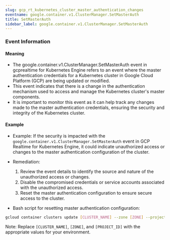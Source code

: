 ```yaml
--- 
slug: gcp_rt_kubernetes_cluster_master_authentication_changes
eventname: google.container.v1.ClusterManager.SetMasterAuth
title: SetMasterAuth
sidebar_label: google.container.v1.ClusterManager.SetMasterAuth
---
```

                       


### Event Information

#### Meaning

- The google.container.v1.ClusterManager.SetMasterAuth event in gcprealtime for Kubernetes Engine refers to an event where the master authentication credentials for a Kubernetes cluster in Google Cloud Platform (GCP) are being updated or modified.
- This event indicates that there is a change in the authentication mechanism used to access and manage the Kubernetes cluster's master components.
- It is important to monitor this event as it can help track any changes made to the master authentication credentials, ensuring the security and integrity of the Kubernetes cluster.

#### Example

- Example: If the security is impacted with the `google.container.v1.ClusterManager.SetMasterAuth` event in GCP Realtime for Kubernetes Engine, it could indicate unauthorized access or changes to the master authentication configuration of the cluster.

- Remediation:
  1. Review the event details to identify the source and nature of the unauthorized access or changes.
  2. Disable the compromised credentials or service accounts associated with the unauthorized access.
  3. Reset the master authentication configuration to ensure secure access to the cluster.

- Bash script for resetting master authentication configuration:
```bash
gcloud container clusters update [CLUSTER_NAME] --zone [ZONE] --project [PROJECT_ID] --no-enable-master-authorized-networks
```

Note: Replace `[CLUSTER_NAME]`, `[ZONE]`, and `[PROJECT_ID]` with the appropriate values for your environment.

 